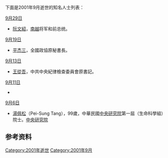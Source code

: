 <noinclude>{{MonthTOC|2001年|逝世人物列表}}

下面是2001年9月逝世的知名人士列表：
</noinclude>

;[[9月29日|9月29日]]
*[[阮文紹|阮文紹]]，[[越南共和国|南越]]将军和前总统。

;[[9月19日|9月19日]]
*[[平杰三|平杰三]]，全國政協原秘書長。

;[[9月13日|9月13日]]
*[[王從吾|王從吾]]，中共中央紀律檢查委員會原書記。

;[[9月11日|9月11日]]
*{{seealso|九一一襲擊事件傷亡}}

;[[9月6日|9月6日]]
* [[湯佩松|湯佩松]]（Pei-Sung Tang），99歲，中華民國[[中央研究院|中央研究院]]第一屆（生命科學組）院士。[https://academicians.sinica.edu.tw/index.php?func=1-D 中央研究院]{{Wayback|url=https://academicians.sinica.edu.tw/index.php?func=1-D |date=20161102125806 }}

== 参考资料 ==
{{reflist}}

{{各年各月份逝世人物}}

[[Category:2001年逝世|Category:2001年逝世]]
[[Category:2001年9月|Category:2001年9月]]